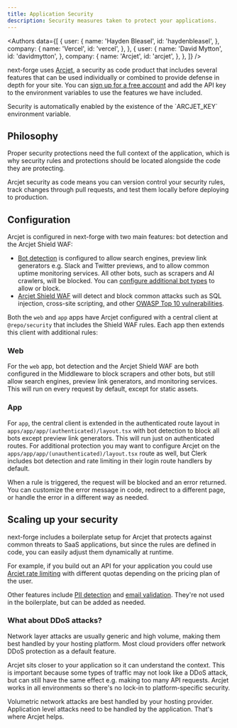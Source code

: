 ```yaml
---
title: Application Security
description: Security measures taken to protect your applications.
---
```


<Authors
  data={[
    {
      user: {
        name: 'Hayden Bleasel',
        id: 'haydenbleasel',
      },
      company: {
        name: 'Vercel',
        id: 'vercel',
      },
    },
    {
      user: {
        name: 'David Mytton',
        id: 'davidmytton',
      },
      company: {
        name: 'Arcjet',
        id: 'arcjet',
      },
    },
  ]}
/>

next-forge uses [Arcjet](https://arcjet.com/), a security as code product that includes several features that can be used individually or combined to provide defense in depth for your site. You can [sign up for a free account](https://arcjet.com/) and add the API key to the environment variables to use the features we have included.

<Note>
  Security is automatically enabled by the existence of the `ARCJET_KEY`
  environment variable.
</Note>

## Philosophy

Proper security protections need the full context of the application, which is why security rules and protections should be located alongside the code they are protecting.

Arcjet security as code means you can version control your security rules, track changes through pull requests, and test them locally before deploying to production.

## Configuration

Arcjet is configured in next-forge with two main features: bot detection and the Arcjet Shield WAF:

- [Bot detection](https://docs.arcjet.com/bot-protection/concepts) is configured to allow search engines, preview link generators e.g. Slack and Twitter previews, and to allow common uptime monitoring services. All other bots, such as scrapers and AI crawlers, will be blocked. You can [configure additional bot types](https://docs.arcjet.com/bot-protection/identifying-bots) to allow or block.
- [Arcjet Shield WAF](https://docs.arcjet.com/shield/concepts) will detect and block common attacks such as SQL injection, cross-site scripting, and other [OWASP Top 10 vulnerabilities](https://owasp.org/www-project-top-ten/).

Both the `web` and `app` apps have Arcjet configured with a central client at `@repo/security` that includes the Shield WAF rules. Each app then extends this client with additional rules:

### Web

For the `web` app, bot detection and the Arcjet Shield WAF are both configured in the Middleware to block scrapers and other bots, but still allow search engines, preview link generators, and monitoring services. This will run on every request by default, except for static assets.

### App

For `app`, the central client is extended in the authenticated route layout in `apps/app/app/(authenticated)/layout.tsx` with bot detection to block all bots except preview link generators. This will run just on authenticated routes. For additional protection you may want to configure Arcjet on the `apps/app/app/(unauthenticated)/layout.tsx` route as well, but Clerk includes bot detection and rate limiting in their login route handlers by default.

When a rule is triggered, the request will be blocked and an error returned. You can customize the error message in code, redirect to a different page, or handle the error in a different way as needed.

## Scaling up your security

next-forge includes a boilerplate setup for Arcjet that protects against common threats to SaaS applications, but since the rules are defined in code, you can easily adjust them dynamically at runtime.

For example, if you build out an API for your application you could use [Arcjet rate limiting](https://docs.arcjet.com/rate-limiting/quick-start) with different quotas depending on the pricing plan of the user.

Other features include [PII detection](https://docs.arcjet.com/sensitive-info/quick-start) and [email validation](https://docs.arcjet.com/email-validation/quick-start). They're not used in the boilerplate, but can be added as needed.

### What about DDoS attacks?

Network layer attacks are usually generic and high volume, making them best handled by your hosting platform. Most cloud providers offer network DDoS protection as a default feature.

Arcjet sits closer to your application so it can understand the context. This is important because some types of traffic may not look like a DDoS attack, but can still have the same effect e.g. making too many API requests. Arcjet works in all environments so there's no lock-in to platform-specific security.

Volumetric network attacks are best handled by your hosting provider. Application level attacks need to be handled by the application. That's where Arcjet helps.
